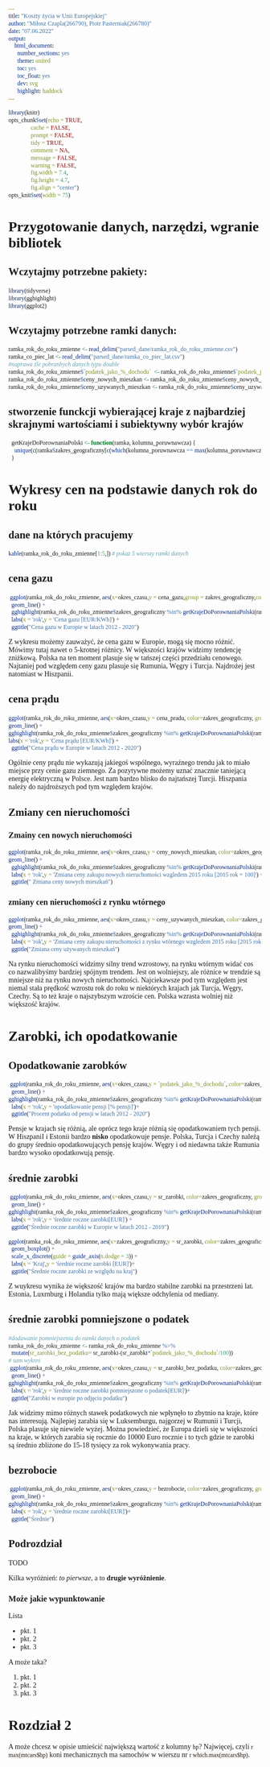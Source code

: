 ---
title: "Koszty życia w Unii Europejskiej"
author: "Miłosz Czapla(266790), Piotr Pasterniak(266780)"
date: "07.06.2022"
output:
    html_document: 
      number_sections: yes
      theme: united
      toc: yes
      toc_float: yes
      dev: svg
      highlight: haddock
---

```{r setup, include=FALSE}
library(knitr)
opts_chunk$set(echo = TRUE, 
               cache = FALSE,
               prompt = FALSE,
               tidy = TRUE,
               comment = NA,
               message = FALSE,
               warning = FALSE,
               fig.width = 7.4,
               fig.height = 4.7,
               fig.align = "center")
opts_knit$set(width = 75)
```

<style> 

/* Jeśli znasz CSS,  to możesz wygląd dostosować do swoich preferencji */
/* Możesz też usunąć tę część: style  */

tr {font-family: 'Fira Mono'; font-size:90%}
code, kbd,pre,samp {font-family: 'Fira Mono';
                    background-color: rgba(237, 125, 49, 0.04)}
body, h1, h2, h3, h4, h5 {font-family: 'Fira Sans'}

</style>

# Przygotowanie danych, narzędzi, wgranie bibliotek

## Wczytajmy potrzebne pakiety: 

```{r}
library(tidyverse)
library(gghighlight)
library(ggplot2)
```

## Wczytajmy potrzebne ramki danych: 

```{r}
ramka_rok_do_roku_zmienne <- read_delim("parsed_dane/ramka_rok_do_roku_zmienne.csv")
ramka_co_piec_lat <- read_delim("parsed_dane/ramka_co_piec_lat.csv")
#naprawa źle pobranhych danych typu double
ramka_rok_do_roku_zmienne$`podatek_jako_%_dochodu`  <- ramka_rok_do_roku_zmienne$`podatek_jako_%_dochodu`   /100
ramka_rok_do_roku_zmienne$ceny_nowych_mieszkan <- ramka_rok_do_roku_zmienne$ceny_nowych_mieszkan  /100
ramka_rok_do_roku_zmienne$ceny_uzywanych_mieszkan <- ramka_rok_do_roku_zmienne$ceny_uzywanych_mieszkan  /100
```

## stworzenie funckcji wybierającej kraje z najbardziej skrajnymi wartościami i subiektywny wybór krajów

```{r}
  getKrajeDoPorownaniaPolski <- function(ramka, kolumna_poruwnawcza) {
    unique(c(ramka$zakres_geograficzny[c(which(kolumna_poruwnawcza == max(kolumna_poruwnawcza) | kolumna_poruwnawcza == min(kolumna_poruwnawcza)))],'Poland','Hungary','Czechia','Romania','Turkey','Spain' ))
  }
```

# Wykresy cen na podstawie danych rok do roku

## dane na których pracujemy

``` {r}
kable(ramka_rok_do_roku_zmienne[1:5,]) # pokaż 5 wierszy ramki danych
```

## cena gazu

```{r}
 ggplot(ramka_rok_do_roku_zmienne, aes(x=okres_czasu,y = cena_gazu,group = zakres_geograficzny,color = zakres_geograficzny)) +
  geom_line() +
  gghighlight(ramka_rok_do_roku_zmienne$zakres_geograficzny %in% getKrajeDoPorownaniaPolski(ramka_rok_do_roku_zmienne,ramka_rok_do_roku_zmienne$cena_gazu)) +
  labs(x = 'rok',y = 'Cena gazu [EUR/KWh]') +
  ggtitle("Cena gazu w Europie w latach 2012 - 2020")
```

Z wykresu możemy zauważyć, że cena gazu w Europie, mogą się mocno różnić. Mówimy tutaj nawet o 5-krotnej różnicy. W większości krajów widzimy tendencję zniżkową. Polska na ten moment plasuje się w tańszej części przedziału cenowego. Najtaniej pod względem ceny gazu plasuje się Rumunia, Węgry i Turcja. Najdrożej jest natomiast w Hiszpanii.

## cena prądu

```{r}
ggplot(ramka_rok_do_roku_zmienne, aes(x=okres_czasu,y = cena_pradu, color=zakres_geograficzny, group = zakres_geograficzny)) +
geom_line() + 
gghighlight(ramka_rok_do_roku_zmienne$zakres_geograficzny %in% getKrajeDoPorownaniaPolski(ramka_rok_do_roku_zmienne,ramka_rok_do_roku_zmienne$cena_pradu))  +
labs(x = 'rok',y = 'Cena prądu [EUR/KWh]') +
  ggtitle("Cena prądu w Europie w latach 2012 - 2020")
```

Ogólnie ceny prądu nie wykazują jakiegoś wspólnego, wyraźnego trendu jak to miało miejsce przy cenie gazu ziemnego. Za pozytywne możemy uznać znacznie taniejącą energię elektryczną w Polsce. Jest nam bardzo blisko do najtańszej Turcji. Hiszpania należy do najdroższych pod tym względem krajów.

 
## Zmiany cen nieruchomości

### Zmainy cen nowych nieruchomości

```{r}
ggplot(ramka_rok_do_roku_zmienne, aes(x=okres_czasu,y = ceny_nowych_mieszkan, color=zakres_geograficzny, group = zakres_geograficzny)) +
geom_line() + 
  gghighlight(ramka_rok_do_roku_zmienne$zakres_geograficzny %in% getKrajeDoPorownaniaPolski(ramka_rok_do_roku_zmienne,ramka_rok_do_roku_zmienne$ceny_nowych_mieszkan)) +
  labs(x = 'rok',y = 'Zmiana ceny zakupu nowych nieruchomości wzgledem 2015 roku [2015 rok = 100]') +
  ggtitle(" Zmiana ceny nowych mieszkań")
```

### zmiany cen nieruchomości z rynku wtórnego


```{r}
ggplot(ramka_rok_do_roku_zmienne, aes(x=okres_czasu,y = ceny_uzywanych_mieszkan, color=zakres_geograficzny, group = zakres_geograficzny)) +
geom_line() + 
  gghighlight(ramka_rok_do_roku_zmienne$zakres_geograficzny %in% getKrajeDoPorownaniaPolski(ramka_rok_do_roku_zmienne,ramka_rok_do_roku_zmienne$ceny_uzywanych_mieszkan)) +
  labs(x = 'rok',y = 'Zmiana ceny zakupu nieruchomości z rynku wtórnego wzgledem 2015 roku [2015 rok = 100]')+
  ggtitle("Zmiana ceny używanych mieszkań")
```

Na rynku nieruchomości widzimy silny trend wzrostowy, na rynku wtórnym widać cos co nazwalibyśmy bardziej spójnym trendem. Jest on wolniejszy, ale różnice w trendzie są mniejsze niż na rynku nowych nieruchomości. Najciekawsze pod tym względem jest niemal stała prędkość wzrostu rok do roku w niektórych krajach jak Turcja, Węgry, Czechy. Są to też kraje o najszybszym wzroście cen. Polska wzrasta wolniej niż większość krajów.


# Zarobki, ich opodatkowanie

## Opodatkowanie zarobków 

```{r}
 ggplot(ramka_rok_do_roku_zmienne, aes(x=okres_czasu,y = `podatek_jako_%_dochodu`, color=zakres_geograficzny, group = zakres_geograficzny)) +
  geom_line() +
gghighlight(ramka_rok_do_roku_zmienne$zakres_geograficzny %in% getKrajeDoPorownaniaPolski(ramka_rok_do_roku_zmienne,ramka_rok_do_roku_zmienne$`podatek_jako_%_dochodu`)) +
  labs(x = 'rok',y = 'opodatkowanie pensji [% pensji]')+
  ggtitle("Procent podatku od pensji w latach 2012 - 2020")
```

Pensje w krajach się różnią, ale oprócz tego kraje różnią się opodatkowaniem tych pensji. W HiszpaniI i Estonii bardzo __nisko__ opodatkowuje pensje. Polska, Turcja i Czechy należą do grupy średnio opodatkowujących pensję krajów. Węgry i od niedawna także Rumunia bardzo wysoko opodatkowują pensję.

## średnie zarobki

```{r}
 ggplot(ramka_rok_do_roku_zmienne, aes(x=okres_czasu,y = sr_zarobki, color=zakres_geograficzny, group = zakres_geograficzny)) +
  geom_line() +
gghighlight(ramka_rok_do_roku_zmienne$zakres_geograficzny %in% getKrajeDoPorownaniaPolski(ramka_rok_do_roku_zmienne,ramka_rok_do_roku_zmienne$sr_zarobki)) +
  labs(x = 'rok',y = 'średnie roczne zarobki[EUR]') +
  ggtitle("Średnie roczne zarobki w Europie w latach 2012 - 2019")
```

```{r}
ggplot(ramka_rok_do_roku_zmienne, aes(x=zakres_geograficzny,y = sr_zarobki, color=zakres_geograficzny)) +
  geom_boxplot() +
  scale_x_discrete(guide = guide_axis(n.dodge = 3)) +
  labs(x = 'Kraj',y = 'średnie roczne zarobki [EUR]')+
  ggtitle("Średnie roczne zarobki ze względu na kraj")

```

Z wuykresu wynika że większość krajów ma bardzo stabilne zarobki na przestrzeni lat. Estonia, Luxrnburg i Holandia tylko mają większe odchylenia od mediany. 

## średnie zarobki pomniejszone o podatek


```{r}
#dodawanie pomniejszenia do ramki danych o podatek
ramka_rok_do_roku_zmienne <- ramka_rok_do_roku_zmienne %>%
  mutate(sr_zarobki_bez_podatku= sr_zarobki-(sr_zarobki*`podatek_jako_%_dochodu`/100))
# sam wykres
 ggplot(ramka_rok_do_roku_zmienne, aes(x=okres_czasu,y = sr_zarobki_bez_podatku, color=zakres_geograficzny, group = zakres_geograficzny)) +
  geom_line() +
gghighlight(ramka_rok_do_roku_zmienne$zakres_geograficzny %in% getKrajeDoPorownaniaPolski(ramka_rok_do_roku_zmienne,ramka_rok_do_roku_zmienne$sr_zarobki_bez_podatku)) +
  labs(x = 'rok',y = 'średnie roczne zarobki pomniejszone o podatek[EUR]')+
  ggtitle("Zarobki w europie po odjęciu podatku")

```

Jak widzimy mimo różnych stawek podatkowych nie wpłynęło to zbytnio na kraje, które nas interesują. Najlepiej zarabia się w Luksemburgu, najgorzej w Rumunii i Turcji, Polska plasuje się niewiele wyżej. Można powiedzieć, że Europa dzieli się w większości na kraje, w których zarabia się rocznie do 10000 Euro rocznie i to tych gdzie te zarobki są średnio zbliżone do 15-18 tysięcy za rok wykonywania pracy.

## bezrobocie

```{r}
 ggplot(ramka_rok_do_roku_zmienne, aes(x=okres_czasu,y = bezrobocie, color=zakres_geograficzny, group = zakres_geograficzny)) +
  geom_line() +
gghighlight(ramka_rok_do_roku_zmienne$zakres_geograficzny %in% getKrajeDoPorownaniaPolski(ramka_rok_do_roku_zmienne,ramka_rok_do_roku_zmienne$bezrobocie)) +
  labs(x = 'rok',y = 'średnie roczne zarobki[EUR]')+
  ggtitle("Średnie")
```

## Podrozdział

TODO

Kilka wyróżnień: _to pierwsze_, a to __drugie wyróżnienie__.

### Może jakie wypunktowanie

Lista 

- pkt. 1
- pkt. 2
- pkt. 3

A może taka?

1. pkt. 1
2. pkt. 2
3. pkt. 3


# Rozdział 2

A może chcesz w opisie umieścić największą wartość z kolumny `hp`? Najwięcej, czyli `r max(mtcars$hp)` 
koni mechanicznych ma samochów w wierszu nr `r which.max(mtcars$hp)`. 
